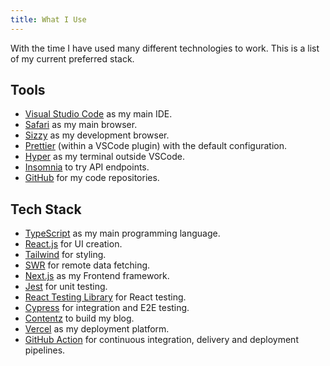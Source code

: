 ```yaml
---
title: What I Use
---
```


With the time I have used many different technologies to work. This is a list of my current preferred stack.

## Tools

- [Visual Studio Code](https://code.visualstudio.com/) as my main IDE.
- [Safari](https://www.apple.com/safari/) as my main browser.
- [Sizzy](https://sizzy.co) as my development browser.
- [Prettier](https://prettier.io) (within a VSCode plugin) with the default configuration.
- [Hyper](https://hyper.is/) as my terminal outside VSCode.
- [Insomnia](https://insomnia.rest/) to try API endpoints.
- [GitHub](https://github.com) for my code repositories.

## Tech Stack

- [TypeScript](https://www.typescriptlang.org/) as my main programming language.
- [React.js](https://reactjs.org) for UI creation.
- [Tailwind](https://tailwindcss.com/) for styling.
- [SWR](https://swr.now.sh/) for remote data fetching.
- [Next.js](https://nextjs.org/) as my Frontend framework.
- [Jest](https://jestjs.io/) for unit testing.
- [React Testing Library](https://testing-library.com/react) for React testing.
- [Cypress](https://www.cypress.io/) for integration and E2E testing.
- [Contentz](https://github.com/sergiodxa/contentz) to build my blog.
- [Vercel](https://vercel.com/) as my deployment platform.
- [GitHub Action](https://github.com/features/actions) for continuous integration, delivery and deployment pipelines.
